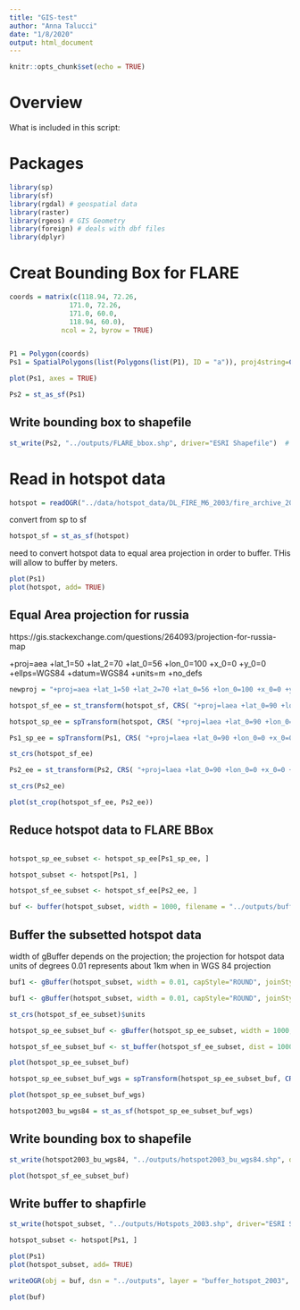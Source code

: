 ```yaml
---
title: "GIS-test"
author: "Anna Talucci"
date: "1/8/2020"
output: html_document
---
```


```r
knitr::opts_chunk$set(echo = TRUE)
```

# Overview

What is included in this script:

# Packages

```r
library(sp)
library(sf)
library(rgdal) # geospatial data
library(raster)
library(rgeos) # GIS Geometry
library(foreign) # deals with dbf files
library(dplyr)
```

# Creat Bounding Box for FLARE
```r


coords = matrix(c(118.94, 72.26,
               171.0, 72.26,
               171.0, 60.0, 
               118.94, 60.0), 
             ncol = 2, byrow = TRUE)


P1 = Polygon(coords)
Ps1 = SpatialPolygons(list(Polygons(list(P1), ID = "a")), proj4string=CRS("+proj=longlat +ellps=WGS84 +datum=WGS84 +no_defs"))
```

```r
plot(Ps1, axes = TRUE)
```
```r
Ps2 = st_as_sf(Ps1) 
```

## Write bounding box to shapefile
```r
st_write(Ps2, "../outputs/FLARE_bbox.shp", driver="ESRI Shapefile")  # create to a shapefile 

```

# Read in hotspot data
```r
hotspot = readOGR("../data/hotspot_data/DL_FIRE_M6_2003/fire_archive_2003.shp", "fire_archive_2003") 
```

convert from sp to sf
```r
hotspot_sf = st_as_sf(hotspot) 
```


need to convert hotspot data to equal area projection in order to buffer. THis will allow to buffer by meters.

```r
plot(Ps1)
plot(hotspot, add= TRUE)
```

## Equal Area projection for russia
https://gis.stackexchange.com/questions/264093/projection-for-russia-map

+proj=aea +lat_1=50 +lat_2=70 +lat_0=56 +lon_0=100 +x_0=0 +y_0=0 +ellps=WGS84 +datum=WGS84 +units=m +no_defs 



```r
newproj = "+proj=aea +lat_1=50 +lat_2=70 +lat_0=56 +lon_0=100 +x_0=0 +y_0=0 +ellps=WGS84 +datum=WGS84 +units=m +no_defs "
```

```r
hotspot_sf_ee = st_transform(hotspot_sf, CRS( "+proj=laea +lat_0=90 +lon_0=0 +x_0=0 +y_0=0 +ellps=WGS84 +towgs84=0,0,0,0,0,0,0 +units=m +no_defs"))
```

```r
hotspot_sp_ee = spTransform(hotspot, CRS( "+proj=laea +lat_0=90 +lon_0=0 +x_0=0 +y_0=0 +ellps=WGS84 +towgs84=0,0,0,0,0,0,0 +units=m +no_defs"))
```

```r
Ps1_sp_ee = spTransform(Ps1, CRS( "+proj=laea +lat_0=90 +lon_0=0 +x_0=0 +y_0=0 +ellps=WGS84 +towgs84=0,0,0,0,0,0,0 +units=m +no_defs"))
```

```r
st_crs(hotspot_sf_ee)
```

```r
Ps2_ee = st_transform(Ps2, CRS( "+proj=laea +lat_0=90 +lon_0=0 +x_0=0 +y_0=0 +ellps=WGS84 +towgs84=0,0,0,0,0,0,0 +units=m +no_defs"))
```

```r
st_crs(Ps2_ee)
```

```r
plot(st_crop(hotspot_sf_ee, Ps2_ee))

```

## Reduce hotspot data to FLARE  BBox

```r

```

```r
hotspot_sp_ee_subset <- hotspot_sp_ee[Ps1_sp_ee, ]
```
```r
hotspot_subset <- hotspot[Ps1, ]
```

```r
hotspot_sf_ee_subset <- hotspot_sf_ee[Ps2_ee, ]
```

```r
buf <- buffer(hotspot_subset, width = 1000, filename = "../outputs/buffer_hotspot_2003", dissolve = TRUE)
```

## Buffer the subsetted hotspot data

width of gBuffer depends on the projection; the projection for hotspot data units of degrees 0.01 represents about 1km when in WGS 84 projection
```r
buf1 <- gBuffer(hotspot_subset, width = 0.01, capStyle="ROUND", joinStyle="ROUND")
```


```r
buf1 <- gBuffer(hotspot_subset, width = 0.01, capStyle="ROUND", joinStyle="ROUND")
```

```r
st_crs(hotspot_sf_ee_subset)$units
```

```r
hotspot_sp_ee_subset_buf <- gBuffer(hotspot_sp_ee_subset, width = 1000, capStyle="ROUND", joinStyle="ROUND")
```

```r
hotspot_sf_ee_subset_buf <- st_buffer(hotspot_sf_ee_subset, dist = 1000, endCapStyle="ROUND", joinStyle="ROUND")
```

```r
plot(hotspot_sp_ee_subset_buf)
```
```r
hotspot_sp_ee_subset_buf_wgs = spTransform(hotspot_sp_ee_subset_buf, CRS( "+proj=longlat +ellps=WGS84 +datum=WGS84 +no_defs "))
```

```r
plot(hotspot_sp_ee_subset_buf_wgs)
```

```r
hotspot2003_bu_wgs84 = st_as_sf(hotspot_sp_ee_subset_buf_wgs) 
```

## Write bounding box to shapefile
```r
st_write(hotspot2003_bu_wgs84, "../outputs/hotspot2003_bu_wgs84.shp", driver="ESRI Shapefile")  # create to a shapefile 

```
```r
plot(hotspot_sf_ee_subset_buf)
```


## Write buffer to shapfirle

```r
st_write(hotspot_subset, "../outputs/Hotspots_2003.shp", driver="ESRI Shapefile")  # create to a shapefile 

```

#################
```r
hotspot_subset <- hotspot[Ps1, ]
```


```r
plot(Ps1)
plot(hotspot_subset, add= TRUE)
```



```r
writeOGR(obj = buf, dsn = "../outputs", layer = "buffer_hotspot_2003", driver = "ESRI Shapefile")
```

```r
plot(buf)
```

